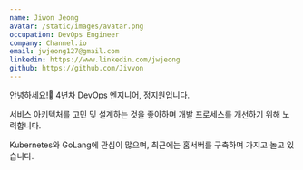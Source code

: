 ```yaml
---
name: Jiwon Jeong
avatar: /static/images/avatar.png
occupation: DevOps Engineer
company: Channel.io
email: jwjeong127@gmail.com
linkedin: https://www.linkedin.com/jwjeong
github: https://github.com/Jivvon
---
```


안녕하세요!👋 4년차 DevOps 엔지니어, 정지원입니다.

서비스 아키텍처를 고민 및 설계하는 것을 좋아하며 개발 프로세스를 개선하기 위해 노력합니다.

Kubernetes와 GoLang에 관심이 많으며, 최근에는 홈서버를 구축하며 가지고 놀고 있습니다.
